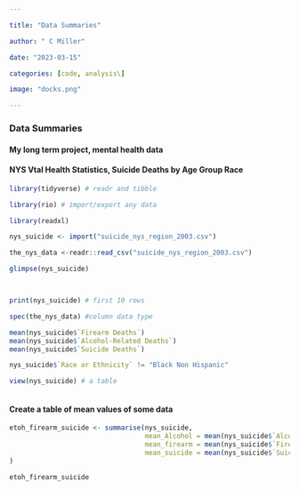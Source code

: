 ```yaml
---

title: "Data Summaries"

author: " C Miller"

date: "2023-03-15"

categories: [code, analysis\]

image: "docks.png"

---
```


### Data Summaries

#### My long term project, mental health data

#### NYS Vtal Health Statistics, Suicide Deaths by Age Group Race

```r
library(tidyverse) # readr and tibble

library(rio) # import/export any data

library(readxl)

nys_suicide <- import("suicide_nys_region_2003.csv")

the_nys_data <-readr::read_csv("suicide_nys_region_2003.csv")

glimpse(nys_suicide)



print(nys_suicide) # first 10 rows

spec(the_nys_data) #column data type

mean(nys_suicide$`Firearm Deaths`)
mean(nys_suicide$`Alcohol-Related Deaths`)
mean(nys_suicide$`Suicide Deaths`)

nys_suicide$`Race or Ethnicity` != "Black Non Hispanic"

view(nys_suicide) # a table



```


#### Create a table of mean values of some data

```r
etoh_firearm_suicide <- summarise(nys_suicide,
                                  mean_Alcohol = mean(nys_suicide$`Alcohol-Related Deaths`),
                                  mean_firearm = mean(nys_suicide$`Firearm Deaths`),
                                  mean_suicide = mean(nys_suicide$`Suicide Deaths`)
)

etoh_firearm_suicide
```






